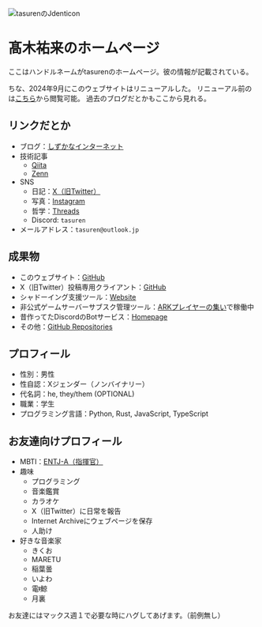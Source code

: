 <img alt="tasurenのJdenticon" src="Jdenticon.svg" class="block mx-auto my-10" />

# 髙木祐来のホームページ
ここはハンドルネームがtasurenのホームページ。彼の情報が記載されている。  

ちな、2024年9月にこのウェブサイトはリニューアルした。
リニューアル前のは[こちら](https://web.archive.org/web/20240828184015/https://tasuren.jp/)から閲覧可能。
過去のブログだとかもここから見れる。

## リンクだとか
- ブログ：[しずかなインターネット](https://sizu.me/tasuren)
- 技術記事
    - [Qiita](https://qiita.com/tasuren)
    - [Zenn](https://zenn.dev/tasuren)
- SNS
    - 日記：[X（旧Twitter）](https://x.com/tasuren1022/)
    - 写真：[Instagram](https://www.instagram.com/tasuren1022/)
    - 哲学：[Threads](https://www.threads.net/@tasuren1022/)
    - Discord: `tasuren`
- メールアドレス：`tasuren@outlook.jp`

## 成果物
- このウェブサイト：[GitHub](https://github.com/tasuren/website)
- X（旧Twitter）投稿専用クライアント：[GitHub](https://github.com/tasuren/twier/)
- シャドーイング支援ツール：[Website](https://shabe2x.tasuren.jp/)
- 非公式ゲームサーバーサブスク管理ツール：[ARKプレイヤーの集い](https://playark.jp/)で稼働中
- 昔作ってたDiscordのBotサービス：[Homepage](https://rt.neody.land/index.html)
- その他：[GitHub Repositories](https://github.com/tasuren?tab=repositories)

## プロフィール
- 性別：男性
- 性自認：Xジェンダー（ノンバイナリー）
- 代名詞：he, they/them (OPTIONAL)
- 職業：学生
- プログラミング言語：Python, Rust, JavaScript, TypeScript

## お友達向けプロフィール
- MBTI：[ENTJ-A（指揮官）](https://www.16personalities.com/ja/%E7%B5%90%E6%9E%9C/entj-a/x/lnjg8vqvn)
- 趣味
    - プログラミング
    - 音楽鑑賞
    - カラオケ
    - X（旧Twitter）に日常を報告
    - Internet Archiveにウェブページを保存
    - 人助け
- 好きな音楽家
    - きくお
    - MARETU
    - 稲葉曇
    - いよわ
    - 電ǂ鯨
    - 月裏

お友達にはマックス週１で必要な時にハグしてあげます。（前例無し）

